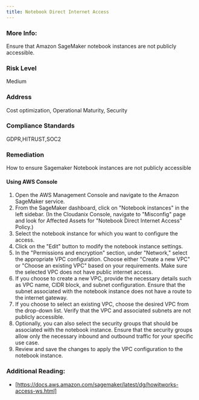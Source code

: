```yaml
---
title: Notebook Direct Internet Access
---
```


### More Info:

Ensure that Amazon SageMaker notebook instances are not publicly accessible.

### Risk Level

Medium

### Address

Cost optimization, Operational Maturity, Security

### Compliance Standards

GDPR,HITRUST,SOC2

### Remediation

How to ensure Sagemaker Notebook instances are not publicly accessible

#### Using AWS Console

1. Open the AWS Management Console and navigate to the Amazon SageMaker service.
2. From the SageMaker dashboard, click on "Notebook instances" in the left sidebar.
    (In the Cloudanix Console, navigate to "Misconfig" page and look for Affected Assets for "Notebook Direct Internet Access" Policy.)
3. Select the notebook instance for which you want to configure the access.
4. Click on the "Edit" button to modify the notebook instance settings.
5. In the "Permissions and encryption" section, under "Network," select the appropriate VPC configuration. Choose either "Create a new VPC" or "Choose an existing VPC" based on your requirements. Make sure the selected VPC does not have public internet access.
6. If you choose to create a new VPC, provide the necessary details such as VPC name, CIDR block, and subnet configuration. Ensure that the subnet associated with the notebook instance does not have a route to the internet gateway.
7. If you choose to select an existing VPC, choose the desired VPC from the drop-down list. Verify that the VPC and associated subnets are not publicly accessible.
8. Optionally, you can also select the security groups that should be associated with the notebook instance. Ensure that the security groups allow only the necessary inbound and outbound traffic for your specific use case.
9. Review and save the changes to apply the VPC configuration to the notebook instance.

### Additional Reading:

- [https://docs.aws.amazon.com/sagemaker/latest/dg/howitworks-access-ws.html]

